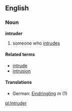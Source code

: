 ==English==
===Noun===
'''intruder'''

# someone who [[intrude]]s

====Related terms====
*[[intrude]]
*[[intrusion]]

====Translations====
*German: [[Eindringling]] ''m'' (1)

[[pl:Intruder]]